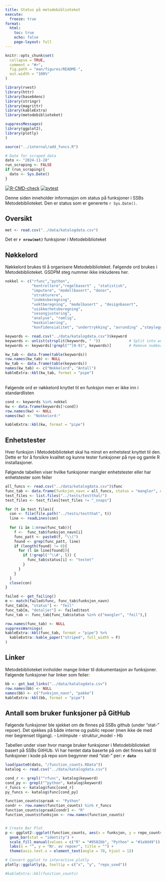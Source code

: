 ```yaml
---
title: Status på metodebiblioteket
execute: 
  freeze: true
format:
  html:
    toc: true
    echo: false
    page-layout: full
---
```


```r
knitr::opts_chunk$set(
  collapse = TRUE,
  comment = "#>",
  fig.path = "man/figures/README-",
  out.width = "100%"
)

library(rvest)
library(httr)
library(base64enc)
library(stringr)
library(magrittr)
library(kableExtra)
library(metodebiblioteket)

suppressMessages(
library(ggplot2),
library(plotly)
)

source("../internal/add_funcs.R")

# Date for scraped data
dato <- "2024-11-28"
run_scraping <- FALSE
if (run_scraping){
  dato <- Sys.Date()
}
```


[![R-CMD-check](https://github.com/statisticsnorway/metodebiblioteket/actions/workflows/R-CMD-check.yaml/badge.svg)](https://github.com/statisticsnorway/metodebiblioteket/actions/workflows/R-CMD-check.yaml)
[![pytest](https://github.com/statisticsnorway/metodebiblioteket/actions/workflows/pytest-check.yaml/badge.svg)](https://github.com/statisticsnorway/metodebiblioteket/actions/workflows/pytest.yaml)

Denne siden inneholder informasjon om status på funksjoner i SSBs Metodebiblioteket. Den er status som er genererte `r Sys.Date()`. 


## Oversikt
```r
met <- read.csv("../data/katalogdata.csv")

```
Det er **`r nrow(met)`** funksjoner i Metodebiblioteket


## Nøkkelord
Nøkkelord brukes til å organisere Metodebiblioteket. Følgende ord brukes i Metodebiblioteket. GSDPM steg nummer ikke inkluderes her.
```r
nokkel <- c("rfunc","python",
            "kontrollere","regelbasert" , "statistisk",
            "imputere", "modellbasert", "donor",
            "strukturere",   
            "indeksberegning",  
            "vektberegning", "modelbasert" , "designbasert",
            "usikkerhetsberegning",      
            "sesongjustering",  
            "analyse", "romlig",
            "maskinlaering",
            "konfidensialitet", "undertrykking", "avrunding" ,"støylegging")

keywords <- read.csv("../data/katalogdata.csv")$keyword
keywords <- unlist(strsplit(keywords, " "))             # Split into words
keywords <- keywords[!grepl("^[0-9]", keywords)]        # Remove numberseywords, " "))

kw_tab <- data.frame(table(keywords))
row.names(kw_tab) <- NULL
kw_tab <- data.frame(table(keywords))
names(kw_tab) <- c("Nokkelord", "Antall")
kableExtra::kbl(kw_tab, format = "pipe")

```

<br>
Følgende ord er nøkkelord knyttet til en funksjon men er ikke inn i standardlisten

```r
cond <- keywords %in% nokkel
kw <- data.frame(keywords[!cond])
row.names(kw) <- NULL
names(kw) <- "Nokkelord:"

kableExtra::kbl(kw, format = "pipe")
```


## Enhetstester
Hver funksjon i Metodebiblioteket skal ha minst en enhetstest knyttet til den. Dette er for å forsikre kvalitet og kunne tester funksjoner på nye og gamle R installasjoner. 

Følgende tabellen viser hvilke funksjoner mangler enhetstester eller har enhetstester som feiler


```r

all_funcs <- read.csv("../data/katalogdata.csv")$func
func_tab <- data.frame(funksjon_navn = all_funcs, status = "mangler", detaljer = "")
test_files <- list.files("../tests/testthat/")
test_files <- test_files[test_files != "_snaps"]

for (t in test_files){
  con <- file(file.path("../tests/testthat", t))
  line <- readLines(con)
  
  for (i in 1:nrow(func_tab)){
    f <-  func_tab$funksjon_navn[i]
    func_patt <- paste0(f, "\\(")
    found <- grep(func_patt, line)
    if (length(found) != 0){
      for (l in line[found]){
        if (!grepl('^\\#', l)) {
          func_tab$status[i] <- "testet"
        }
      }
    }
  }
  close(con)
}

failed <- get_failing()
m <- match(failed$func, func_tab$funksjon_navn)
func_tab[m, "status"] <- "feil"
func_tab[m, "detaljer"] <- failed$test
func_tab <- func_tab[func_tab$status %in% c("mangler", "feil"),]

row.names(func_tab) <- NULL
suppressWarnings(
kableExtra::kbl(func_tab, format = "pipe") %>%
  kableExtra::kable_paper("striped", full_width = F)
)
```

## Linker
Metodebiblioteket innholder mange linker til dokumentasjon av funksjoner. Følgende funksjoner har linker som feiler:

```r
bb <- get_bad_links("../data/katalogdata.csv")
row.names(bb) <- NULL
names(bb) <- c("funksjon_navn", "pakke")
kableExtra::kbl(bb, format = "pipe")
```


## Antall som bruker funksjoner på GitHub
Følgende funksjoner ble sjekket om de finnes på SSBs github (under "stat-" repoer). Det sjekkes på både interne og public repoer (men ikke de med mer begrenset tilgang).
- LmImpute
- struktur_model
- Hb


Tabellen under viser hvor mange bruker funksjoner i Metodebiblioteket basert på SSBs GitHUb. Vi har hentet data baserte på om det finnes kall til funksjoner i kode på repo som begynner med "stat-" per: **`r dato`**

```r
load(paste0(dato, "/function_counts.RData"))
katalog <- read.csv("../data/katalogdata.csv")

cond_r <- grepl("^rfunc", katalog$keyword)
cond_py <- grepl("^python", katalog$keyword)
r_funcs <- katalog$func[cond_r]
py_funcs <- katalog$func[cond_py]

function_counts$spraak <- "Python"
condr <- row.names(function_counts) %in% r_funcs
function_counts$spraak[condr] <- "R"
function_counts$funksjon <- row.names(function_counts)


# Create Bar Plot
p <- ggplot2::ggplot(function_counts, aes(x = funksjon, y = repo_counts, fill = spraak, text = repo_used)) +
  geom_bar(stat = "identity") +
  scale_fill_manual(values = c("R" = "#9582bb", "Python" = "#1a9d49")) +
  labs(x = "", y = "Nr. av repoer", title = "") +
  theme(axis.text.x = element_text(angle = 70, hjust = 1))

# Convert ggplot to interactive plotly
plotly::ggplotly(p, tooltip = c("x", "y", "repo_used"))

#kableExtra::kbl(function_counts)

```
